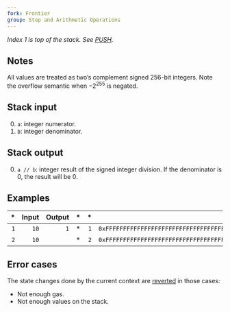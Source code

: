 ```yaml
---
fork: Frontier
group: Stop and Arithmetic Operations
---
```


*Index 1 is top of the stack. See [PUSH](/#60).*

## Notes

All values are treated as two’s complement signed 256-bit integers. Note the overflow semantic when −2<sup>255</sup> is negated.

## Stack input

0. `a`: integer numerator.
1. `b`: integer denominator.

## Stack output

0. `a // b`: integer result of the signed integer division. If the denominator is 0, the result will be 0.

## Examples

| * | Input | Output | * | * | Input | Output |
|--:|------:|-------:|--:|--:|------:|-------:|
| `1` | `10` | `1` | * | `1` | `0xFFFFFFFFFFFFFFFFFFFFFFFFFFFFFFFFFFFFFFFFFFFFFFFFFFFFFFFFFFFFFFFF` | `2` |
| `2` | `10` | | * | `2` | `0xFFFFFFFFFFFFFFFFFFFFFFFFFFFFFFFFFFFFFFFFFFFFFFFFFFFFFFFFFFFFFFFE` | |

## Error cases

The state changes done by the current context are [reverted](#FD) in those cases:
- Not enough gas.
- Not enough values on the stack.
